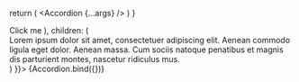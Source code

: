 
<Meta 
  title='Accordion' 
  component={Accordion}
/>

<ArgsTable of={Accordion}/>

  return (
    <Accordion {...args} />
  )
}

<Canvas>
  <Story name='Default' args={{
    label: 'Accordion header',
    isOpenByDefault: true,
    extra: (
      <button>Click me</button>
    ),
    children: (
      <div>Lorem ipsum dolor sit amet, consectetuer adipiscing elit. Aenean commodo ligula eget dolor. Aenean massa. Cum sociis natoque penatibus et magnis dis parturient montes, nascetur ridiculus mus.</div>
    )
  }}>
    {Accordion.bind({})}
  </Story>
</Canvas>
